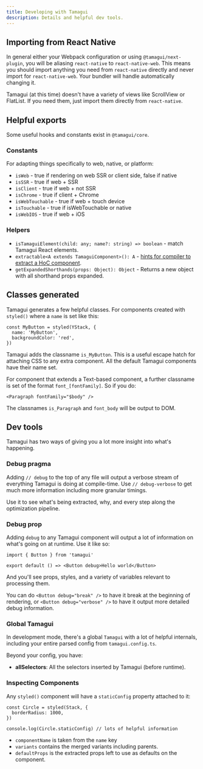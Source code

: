 ```yaml
---
title: Developing with Tamagui
description: Details and helpful dev tools.
---
```


## Importing from React Native

In general either your Webpack configuration or using `@tamagui/next-plugin`, you will be aliasing `react-native` to `react-native-web`. This means you should import anything you need from `react-native` directly and never import for `react-native-web`. Your bundler will handle automatically changing it.

Tamagui (at this time) doesn't have a variety of views like ScrollView or FlatList. If you need them, just import them directly from `react-native`.

## Helpful exports

Some useful hooks and constants exist in `@tamagui/core`.

### Constants

For adapting things specifically to web, native, or platform:

- `isWeb` - true if rendering on web SSR or client side, false if native
- `isSSR` - true if web + SSR
- `isClient` - true if web + not SSR
- `isChrome` - true if client + Chrome
- `isWebTouchable` - true if web + touch device
- `isTouchable` - true if isWebTouchable or native
- `isWebIOS` - true if web + iOS

### Helpers

- `isTamaguiElement(child: any; name?: string) => boolean` - match Tamagui React elements.
- `extractable<A extends TamaguiComponent>(): A` - [hints for compiler to extract a HoC component](https://github.com/tamagui/tamagui/blob/296a71b74d3020a28e3bafd1abb748a67d535be4/packages/tamagui/src/views/Anchor.tsx#L22).
- `getExpandedShorthands(props: Object): Object` - Returns a new object with all shorthand props expanded.

## Classes generated

Tamagui generates a few helpful classes. For components created with `styled()` where a `name` is set like this:

```tsx
const MyButton = styled(YStack, {
  name: 'MyButton',
  backgroundColor: 'red',
})
```

Tamagui adds the classname `is_MyButton`. This is a useful escape hatch for attaching CSS to any extra component. All the default Tamagui components have their name set.

For component that extends a Text-based component, a further classname is set of the format `font_[fontFamily]`. So if you do:

```tsx
<Paragraph fontFamily="$body" />
```

The classnames `is_Paragraph` and `font_body` will be output to DOM.

## Dev tools

Tamagui has two ways of giving you a lot more insight into what's happening.

### Debug pragma

Adding `// debug` to the top of any file will output a verbose stream of everything Tamagui is doing at compile-time. Use `// debug-verbose` to get much more information including more granular timings.

Use it to see what's being extracted, why, and every step along the optimization pipeline.

### Debug prop

Adding `debug` to any Tamagui component will output a lot of information on what's going on at runtime. Use it like so:

```tsx
import { Button } from 'tamagui'

export default () => <Button debug>Hello world</Button>
```

And you'll see props, styles, and a variety of variables relevant to processing them.

You can do `<Button debug="break" />` to have it break at the beginning of rendering, or `<Button debug="verbose" />` to have it output more detailed debug information.

### Global Tamagui

In development mode, there's a global `Tamagui` with a lot of helpful internals, including your entire parsed config from `tamagui.config.ts`.

Beyond your config, you have:

- **allSelectors**: All the selectors inserted by Tamagui (before runtime).

### Inspecting Components

Any `styled()` component will have a `staticConfig` property attached to it:

```tsx
const Circle = styled(Stack, {
  borderRadius: 1000,
})

console.log(Circle.staticConfig) // lots of helpful information
```

- `componentName` is taken from the `name` key
- `variants` contains the merged variants including parents.
- `defaultProps` is the extracted props left to use as defaults on the component.

